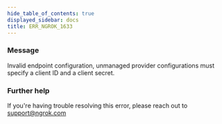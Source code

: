 ```yaml
---
hide_table_of_contents: true
displayed_sidebar: docs
title: ERR_NGROK_1633
---
```


### Message

Invalid endpoint configuration, unmanaged provider configurations must specify a client ID and a client secret.

### Further help

If you're having trouble resolving this error, please reach out to [support@ngrok.com](mailto:support@ngrok.com?subject=Help%20with%20ERR_NGROK_1633)
